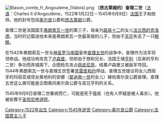 {{expand|time=2015-02-06T11:53:29+00:00}}
{{unreferenced|time=2015-02-06T11:53:29+00:00}}
[[File:Blason_comte_fr_Angouleme_(Valois).png|thumb]]
'''（昂古莱姆的）查理二世'''（[[法语|法语]]：Charles II d'Angoulême，1522年1月22日－1545年9月9日）[[法国|法国]]王子和统帅。他的封号包括[[奥尔良|奥尔良]]公爵和[[昂古莱姆|昂古莱姆]]公爵。

查理二世是法国国王[[弗朗索瓦一世_(法兰西)|弗朗索瓦一世]]的第三子，母亲为[[路易十二|路易十二]]的女儿[[法兰西的克洛德|法兰西的克洛德]]。当时的记载说他本来是弗朗索瓦一世最英俊的儿子，但由于[[天花|天花]]失去了一只[[眼睛|眼睛]]。 

在1542年弗朗索瓦一世与[[神圣罗马帝国|神圣罗马帝国]]皇帝[[查理五世_(神圣罗马帝国)|查理五世]]的战争中，查理作为法军将领参战。他成功地攻克了[[卢森堡|卢森堡]]，但却由于想和兄长、法国王储[[亨利二世_(法兰西)|亨利]]（后来的亨利二世）争功而弃城南下，企图抢先攻占[[佩皮尼昂|佩皮尼昂]]，结果卢森堡又被敌军夺回。1544年弗朗索瓦一世与查理五世签署[[克雷皮和约|克雷皮和约]]停战，查理五世提议将女儿西班牙的玛丽亚或侄女奥地利的安娜（[[斐迪南一世_(神圣罗马帝国)|斐迪南一世]]的女儿）嫁给奥尔良公爵查理。查理五世这么做可能是企图离间奥尔良公爵与其兄亨利的关系。

1545年9月9日查理二世暴病而亡，可能是死于瘟疫（也有人怀疑是被人毒杀）。他被安葬于[[圣但尼修道院|圣但尼修道院]]。

{{start box}}
{{s-before|[[路易十二|路易二世]]}}
{{s-title|[[奥尔良公爵|奥尔良公爵]]|1522年～1545年}}
{{s-after|[[路易三世_(奥尔良公爵)|路易三世]]}}
{{end box}}

{{Authority control}}
[[Category:1522年出生|Category:1522年出生]]
[[Category:1545年逝世|Category:1545年逝世]]
[[Category:奥尔良公爵|Category:奥尔良公爵]]
[[Category:法国君主儿子|Category:法国君主儿子]]